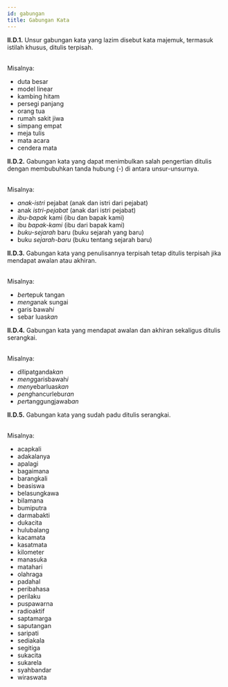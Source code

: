 ```yaml
---
id: gabungan
title: Gabungan Kata
---
```


<div style={{ padding: '20px', color: 'black', backgroundColor: '#dbfaf4' }}>
<b>II.D.1.</b> Unsur gabungan kata yang lazim disebut kata majemuk, termasuk istilah khusus, ditulis terpisah.
</div>
<br />

Misalnya:

- duta besar 
- model linear
- kambing hitam 
- persegi panjang
- orang tua 
- rumah sakit jiwa
- simpang empat 
- meja tulis
- mata acara 
- cendera mata

<div style={{ padding: '20px', color: 'black', backgroundColor: '#dbfaf4' }}>
<b>II.D.2.</b> Gabungan kata yang dapat menimbulkan salah pengertian ditulis dengan membubuhkan tanda hubung (-) di antara unsur-unsurnya.
</div>
<br />

Misalnya:

- *anak-istri* pejabat (anak dan istri dari pejabat)
- anak *istri-pejabat* (anak dari istri pejabat)
- *ibu-bapak* kami (ibu dan bapak kami)
- ibu *bapak-kami* (ibu dari bapak kami)
- *buku-sejarah* baru (buku sejarah yang baru)
- buku *sejarah-baru* (buku tentang sejarah baru)

<div style={{ padding: '20px', color: 'black', backgroundColor: '#dbfaf4' }}>
<b>II.D.3.</b> Gabungan kata yang penulisannya terpisah tetap ditulis terpisah jika mendapat awalan atau akhiran.
</div>
<br />

Misalnya:

- *ber*tepuk tangan
- *meng*anak sungai
- garis bawah*i*
- sebar luas*kan*

<div style={{ padding: '20px', color: 'black', backgroundColor: '#dbfaf4' }}>
<b>II.D.4.</b> Gabungan kata yang mendapat awalan dan akhiran sekaligus ditulis serangkai.
</div>
<br />

Misalnya:

- *di*lipatganda*kan*
- *meng*garisbawah*i*
- *meny*ebarluas*kan*
- *peng*hancurlebur*an*
- *per*tanggungjawab*an*

<div style={{ padding: '20px', fontSize: '15px', color: 'black', backgroundColor: '#dbfaf4' }}>
<b>II.D.5.</b> Gabungan kata yang sudah padu ditulis serangkai.
</div>
<br />

Misalnya:

- acapkali
- adakalanya
- apalagi
- bagaimana
- barangkali
- beasiswa
- belasungkawa
- bilamana
- bumiputra
- darmabakti
- dukacita
- hulubalang
- kacamata
- kasatmata
- kilometer
- manasuka
- matahari
- olahraga
- padahal
- peribahasa
- perilaku
- puspawarna
- radioaktif
- saptamarga
- saputangan
- saripati
- sediakala
- segitiga
- sukacita
- sukarela
- syahbandar
- wiraswata
